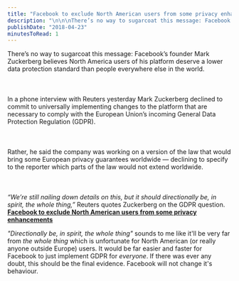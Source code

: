 ```yaml
---
title: "Facebook to exclude North American users from some privacy enhancements"
description: "\n\n\nThere’s no way to sugarcoat this message: Facebook’s founder Mark Zuckerberg believes North America users of his platform deserve a lower data protection standard than people everywhere else in the world.\n\n\n\n\n\nIn a phone interview with Reuters yesterday Mark Zuckerberg declined to commit to universally implementing changes to the platform that are necessary to comply with the European Union’s incoming General Data Protection Regulation (GDPR).\n\n\n\n\n\nRather, he said the company was working on a"
publishDate: "2018-04-23"
minutesToRead: 1
---
```


<div class="blockquote">
<div><p>There’s no way to sugarcoat this message: Facebook’s  founder Mark Zuckerberg believes North America users of his platform deserve a lower data protection standard than people everywhere else in the world.<br />
<br /><br /><br />
In a phone interview with Reuters yesterday Mark Zuckerberg declined to commit to universally implementing changes to the platform that are necessary to comply with the European Union’s incoming General Data Protection Regulation (GDPR).<br />
<br /><br /><br />
Rather, he said the company was working on a version of the law that would bring some European privacy guarantees worldwide — declining to specify to the reporter which parts of the law would not extend worldwide.<br />
<br /><br /><br />
<em>“We’re still nailing down details on this, but it should directionally be, in spirit, the whole thing,”</em>  Reuters quotes Zuckerberg on the GDPR question.<strong><a href="https://techcrunch.com/2018/04/04/facebook-gdpr-wont-be-universal/?ref=antonsten.com"><br />
Facebook to exclude North American users from some privacy enhancements</a></strong></p></div>
</div>

<p><em>"Directionally be, in spirit, the whole thing"</em> sounds to me like it'll be very far from <em>the whole thing</em> which is unfortunate for North American (or really anyone outside Europe) users. It would be far easier and faster for Facebook to just implement GDPR for <em>everyone</em>. If there was ever any doubt, this should be the final evidence. Facebook will not change it's behaviour.</p>
